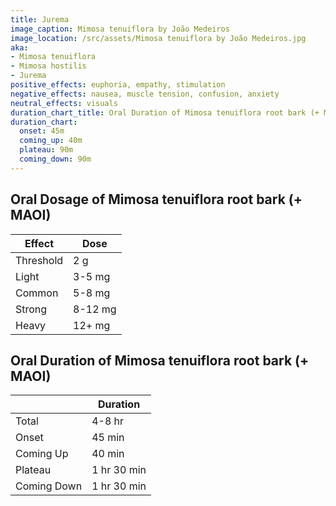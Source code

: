 ```yaml
---
title: Jurema
image_caption: Mimosa tenuiflora by João Medeiros
image_location: /src/assets/Mimosa tenuiflora by João Medeiros.jpg
aka:
- Mimosa tenuiflora
- Mimosa hostilis
- Jurema
positive_effects: euphoria, empathy, stimulation
negative_effects: nausea, muscle tension, confusion, anxiety
neutral_effects: visuals
duration_chart_title: Oral Duration of Mimosa tenuiflora root bark (+ MAOI)
duration_chart:
  onset: 45m
  coming_up: 40m
  plateau: 90m
  coming_down: 90m
---
```


## Oral Dosage of Mimosa tenuiflora root bark (+ MAOI)
| Effect | Dose |
| --- | --- |
| Threshold | 2 g |
| Light | 3-5 mg |
| Common | 5-8 mg |
| Strong | 8-12 mg |
| Heavy | 12+ mg |


<Chart title={frontmatter.duration_chart_title} data={frontmatter.duration_chart} />

## Oral Duration of Mimosa tenuiflora root bark (+ MAOI)
| | Duration |
| --- | --- |
| Total | 4-8 hr |
| Onset | 45 min |
| Coming Up | 40 min |
| Plateau | 1 hr 30 min |
| Coming Down | 1 hr 30 min |
